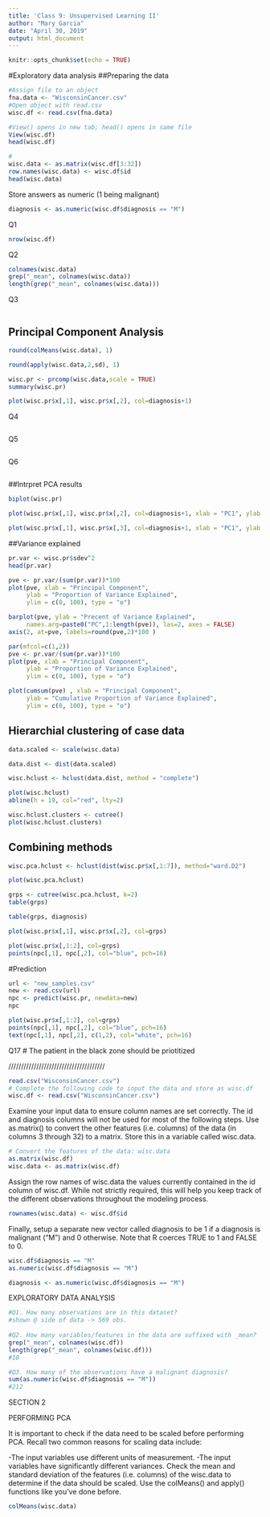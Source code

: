 ```yaml
---
title: 'Class 9: Unsupervised Learning II'
author: "Mary Garcia"
date: "April 30, 2019"
output: html_document
---
```


```r
knitr::opts_chunk$set(echo = TRUE)
```

#Exploratory data analysis
##Preparing the data
```r
#Assign file to an object
fna.data <- "WisconsinCancer.csv"
#Open object with read.csv
wisc.df <- read.csv(fna.data)
```

```r
#View() opens in new tab; head() opens in same file
View(wisc.df)
head(wisc.df)
```

```r
#
wisc.data <- as.matrix(wisc.df[3:32])
row.names(wisc.data) <- wisc.df$id
head(wisc.data)
```

Store answers as numeric (1 being malignant)
```r
diagnosis <- as.numeric(wisc.df$diagnosis == "M")
```


Q1
```r
nrow(wisc.df)
```

Q2
```r
colnames(wisc.data)
grep("_mean", colnames(wisc.data))
length(grep("_mean", colnames(wisc.data)))
```


Q3
```r

```



## Principal Component Analysis

```r
round(colMeans(wisc.data), 1)
```

```r
round(apply(wisc.data,2,sd), 1)
```

```r
wisc.pr <- prcomp(wisc.data,scale = TRUE)
summary(wisc.pr)
```


```r
plot(wisc.pr$x[,1], wisc.pr$x[,2], col=diagnosis+1)
```






Q4
```r

```

Q5
```r

```

Q6
```r

```

##Intrpret PCA results

```r
biplot(wisc.pr)
```

```r
plot(wisc.pr$x[,1], wisc.pr$x[,2], col=diagnosis+1, xlab = "PC1", ylab = "PC2")
```



```r
plot(wisc.pr$x[,1], wisc.pr$x[,3], col=diagnosis+1, xlab = "PC1", ylab = "PC3")
```





##Variance explained

```r
pr.var <- wisc.pr$sdev^2
head(pr.var)
```

```r
pve <- pr.var/(sum(pr.var))*100
plot(pve, xlab = "Principal Component", 
     ylab = "Proportion of Variance Explained", 
     ylim = c(0, 100), type = "o")
```


```r
barplot(pve, ylab = "Precent of Variance Explained",
     names.arg=paste0("PC",1:length(pve)), las=2, axes = FALSE)
axis(2, at=pve, labels=round(pve,2)*100 )
```


```r
par(mfcol=c(1,2))
pve <- pr.var/(sum(pr.var))*100
plot(pve, xlab = "Principal Component", 
     ylab = "Proportion of Variance Explained", 
     ylim = c(0, 100), type = "o")

plot(cumsum(pve) , xlab = "Principal Component", 
     ylab = "Cumulative Proportion of Variance Explained", 
     ylim = c(0, 100), type = "o")
```



## Hierarchial clustering of case data

```r
data.scaled <- scale(wisc.data)
```

```r
data.dist <- dist(data.scaled)
```

```r
wisc.hclust <- hclust(data.dist, method = "complete")
```

```r
plot(wisc.hclust)
abline(h = 19, col="red", lty=2)
```

```r
wisc.hclust.clusters <- cutree()
plot(wisc.hclust.clusters)
```





## Combining methods

```r
wisc.pca.hclust <- hclust(dist(wisc.pr$x[,1:7]), method="ward.D2")
```

```r
plot(wisc.pca.hclust)
```

```r
grps <- cutree(wisc.pca.hclust, k=2)
table(grps)
```


```r
table(grps, diagnosis)
```

```r
plot(wisc.pr$x[,1], wisc.pr$x[,2], col=grps)
```




```r
plot(wisc.pr$x[,1:2], col=grps)
points(npc[,1], npc[,2], col="blue", pch=16)
```





#Prediction

```r
url <- "new_samples.csv"
new <- read.csv(url)
npc <- predict(wisc.pr, newdata=new)
npc
```

```r
plot(wisc.pr$x[,1:2], col=grps)
points(npc[,1], npc[,2], col="blue", pch=16)
text(npc[,1], npc[,2], c(1,2), col="white", pch=16)
```

Q17
# The patient in the black zone should be priotitized


//////////////////////////////////////

```r
read.csv("WisconsinCancer.csv")
# Complete the following code to input the data and store as wisc.df
wisc.df <- read.csv("WisconsinCancer.csv")
```
Examine your input data to ensure column names are set correctly. The id and diagnosis columns will not be used for most of the following steps. Use as.matrix() to convert the other features (i.e. columns) of the data (in columns 3 through 32) to a matrix. Store this in a variable called wisc.data.
```r
# Convert the features of the data: wisc.data
as.matrix(wisc.df)
wisc.data <- as.matrix(wisc.df)
```
Assign the row names of wisc.data the values currently contained in the id column of wisc.df. While not strictly required, this will help you keep track of the different observations throughout the modeling process.
```r
rownames(wisc.data) <- wisc.df$id
```
Finally, setup a separate new vector called diagnosis to be 1 if a diagnosis is malignant ("M") and 0 otherwise. Note that R coerces TRUE to 1 and FALSE to 0.
```r
wisc.df$diagnosis == "M"
as.numeric(wisc.df$diagnosis == "M")
```

```r
diagnosis <- as.numeric(wisc.df$diagnosis == "M")
```

EXPLORATORY DATA ANALYSIS
```r
#Q1. How many observations are in this dataset?
#shown @ side of data -> 569 obs.
        
#Q2. How many variables/features in the data are suffixed with _mean?
grep("_mean", colnames(wisc.df))
length(grep("_mean", colnames(wisc.df)))
#10

#Q3. How many of the observations have a malignant diagnosis?
sum(as.numeric(wisc.df$diagnosis == "M"))
#212
```

SECTION 2

PERFORMING PCA

It is important to check if the data need to be scaled before performing PCA. Recall two common reasons for scaling data include:

-The input variables use different units of measurement.
-The input variables have significantly different variances.
Check the mean and standard deviation of the features (i.e. columns) of the wisc.data to determine if the data should be scaled. Use the colMeans() and apply() functions like you’ve done before.
```r
colMeans(wisc.data)
```























